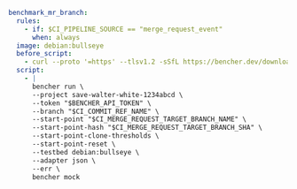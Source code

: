 ```yaml title=".gitlab-ci.yml"
benchmark_mr_branch:
  rules:
    - if: $CI_PIPELINE_SOURCE == "merge_request_event"
      when: always
  image: debian:bullseye
  before_script:
    - curl --proto '=https' --tlsv1.2 -sSfL https://bencher.dev/download/install-cli.sh | sh
  script:
    - |
      bencher run \
      --project save-walter-white-1234abcd \
      --token "$BENCHER_API_TOKEN" \
      --branch "$CI_COMMIT_REF_NAME" \
      --start-point "$CI_MERGE_REQUEST_TARGET_BRANCH_NAME" \
      --start-point-hash "$CI_MERGE_REQUEST_TARGET_BRANCH_SHA" \
      --start-point-clone-thresholds \
      --start-point-reset \
      --testbed debian:bullseye \
      --adapter json \
      --err \
      bencher mock
```
